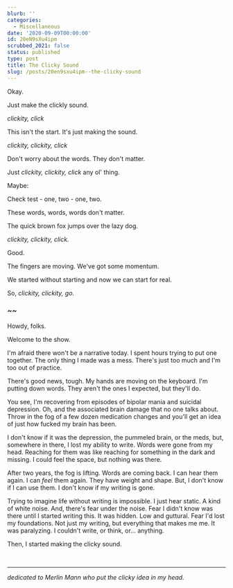 ```yaml
---
blurb: ''
categories:
  - Miscellaneous
date: '2020-09-09T00:00:00'
id: 20eN9sXu4ipm
scrubbed_2021: false
status: published
type: post
title: The Clicky Sound
slug: /posts/20en9sxu4ipm--the-clicky-sound
---
```


Okay.

Just make the clickly sound.

*clickity, click*

This isn't the start. It's just making the sound.

*clickity, clickity, click*

Don't worry about the words. They don't matter. 

Just *clickity, clickity, click* any ol' thing.

Maybe:

Check test - one, two - one, two.

These words, words, words don't matter.

The quick brown fox jumps over the lazy dog.

*clickity, clickity, click.*

Good.

The fingers are moving. We've got some momentum.

We started without starting and now we can start for real. 

So, *clickity, clickity, go.*

### ~~ 

Howdy, folks.

Welcome to the show.

I'm afraid there won't be a narrative today. I spent hours trying to put one together. The only thing I made was a mess. There's just too much and I'm too out of practice. 

There's good news, tough. My hands are moving on the keyboard. I'm putting down words. They aren't the ones I expected, but they'll do.

You see, I'm recovering from episodes of bipolar mania and suicidal depression. Oh, and the associated brain damage that no one talks about. Throw in the fog of a few dozen medication changes and you'll get an idea of just how fucked my brain has been. 

I don't know if it was the depression, the pummeled brain, or the meds, but, somewhere in there, I lost my ability to write. Words were gone from my head. Reaching for them was like reaching for something in the dark and missing. I could feel the space, but nothing was there.

After two years, the fog is lifting. Words are coming back. I can hear them again. I can _feel_ them again. They have weight and shape. But, I don't know if I can use them. I don't know if my writing is gone. 

Trying to imagine life without writing is impossible. I just hear static. A kind of white noise. And, there's fear under the noise. Fear I didn't know was there until I started writing this. It was hidden. Low and guttural. Fear I'd lost my foundations. Not just my writing, but everything that makes me me. It was paralyzing. I couldn't write, or think, or... anything. 

Then, I started making the clicky sound.

<br />

---



*dedicated to Merlin Mann who put the clicky idea in my head.*
